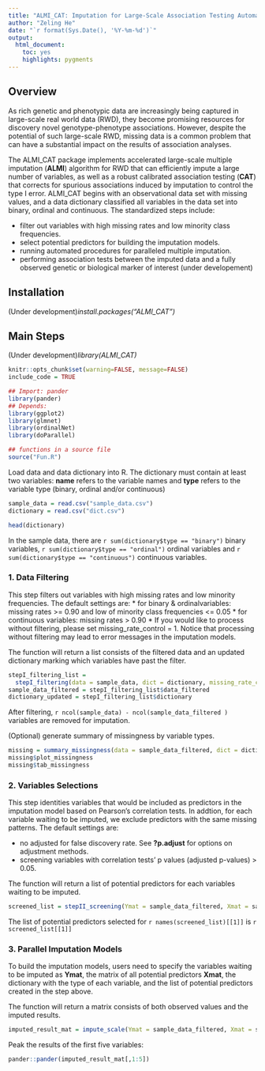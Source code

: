 ```yaml
---
title: "ALMI_CAT: Imputation for Large-Scale Association Testing Automated Pipline"
author: "Zeling He"
date: "`r format(Sys.Date(), '%Y-%m-%d')`"
output: 
  html_document:
    toc: yes
    highlights: pygments
---
```


## Overview

As rich genetic and phenotypic data are increasingly being captured in large-scale real world data (RWD), they become promising resources for discovery novel genotype-phenotype associations. However, despite the potential of such large-scale RWD, missing data is a common problem that can have a substantial impact on the results of association analyses.

The ALMI_CAT package implements accelerated large-scale multiple imputation (**ALMI**) algorithm for RWD that can efficiently impute a large number of variables, as well as a robust calibrated association testing (**CAT**) that corrects for spurious associations induced by imputation to control the type I error. ALMI_CAT begins with an observational data set with missing values, and a data dictionary classified all variables in the data set into binary, ordinal and continuous. The standardized steps include:

* filter out variables with high missing rates and low minority class frequencies.
* select potential predictors for building the imputation models.
* running automated procedures for paralleled multiple imputation.
* performing association tests between the imputed data and a fully observed genetic or biological marker of interest (under developement)


## Installation

(Under development)*install.packages("ALMI_CAT")*

## Main Steps

(Under development)*library(ALMI_CAT)*

<!--
	Package is under development. Code will be reformatted later.
-->

```r
knitr::opts_chunk$set(warning=FALSE, message=FALSE)
include_code = TRUE
```

```r

## Import: pander
library(pander)
## Depends:
library(ggplot2)
library(glmnet)
library(ordinalNet)
library(doParallel)

## functions in a source file
source("Fun.R")
```

Load data and data dictionary into R. The dictionary must contain at least two variables: **name** refers to the variable names and **type** refers to the variable type (binary, ordinal and/or continuous)

```r
sample_data = read.csv("sample_data.csv")
dictionary = read.csv("dict.csv")

head(dictionary)
```

In the sample data, there are `r sum(dictionary$type == "binary")` binary variables, `r sum(dictionary$type == "ordinal")` ordinal variables and `r sum(dictionary$type == "continuous")` continuous variables.

### 1. Data Filtering

This step filters out variables with high missing rates and low minority frequencies. The default settings are:
* for binary & ordinalvariables: missing rates >= 0.90 and low of minority class frequencies <= 0.05
* for continuous variables: missing rates > 0.90
* If you would like to process without filtering, please set missing_rate_control = 1. Notice that processing without filtering may lead to error messages in the imputation models. 

The function will return a list consists of the filtered data and an updated dictionary marking which variables have past the filter.


```r
stepI_filtering_list = 
  stepI_filtering(data = sample_data, dict = dictionary, missing_rate_control = 0.90, low_frequency_control = 0.05)
sample_data_filtered = stepI_filtering_list$data_filtered
dictionary_updated = stepI_filtering_list$dictionary
```

After filtering, `r ncol(sample_data) - ncol(sample_data_filtered )` variables are removed for imputation.

(Optional) generate summary of missingness by variable types.
```r
missing = summary_missingness(data = sample_data_filtered, dict = dictionary_updated)
missing$plot_missingness
missing$tab_missingness
```

### 2. Variables Selections

This step identities variables that would be included as predictors in the imputation model based on Pearson's correlation tests. In addtion, for each variable waiting to be imputed, we exclude predictors with the same missing patterns. The default settings are:

* no adjusted for false discovery rate. See **?p.adjust** for options on adjustment methods.
* screening variables with correlation tests' p values (adjusted p-values) > 0.05.

The function will return a list of potential predictors for each variables waiting to be imputed.

```r
screened_list = stepII_screening(Ymat = sample_data_filtered, Xmat = sample_data_filtered)
```

The list of potential predictors selected for `r names(screened_list)[[1]]` is  `r screened_list[[1]]` 


### 3. Parallel Imputation Models

To build the imputation models, users need to specify the variables waiting to be imputed as **Ymat**, the matrix of all potential predictors **Xmat**, the dictionary with the type of each variable, and the list of potential predictors created in the step above.

The function will return a matrix consists of both observed values and the imputed results.

```r
imputed_result_mat = impute_scale(Ymat = sample_data_filtered, Xmat = sample_data_filtered, dict = dictionary_updated, vars_list = screened_list)
```

Peak the results of the first five variables:
```r
pander::pander(imputed_result_mat[,1:5])
```

